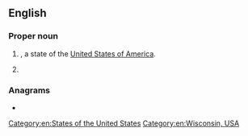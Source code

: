 {{also|wi|wi'|w/i|wī|Wī}}
==English==

===Proper noun===
{{en-proper noun}}

# {{abbreviation of|Wisconsin|dot=|lang=en}}, a state of the [[United States of America]].
# {{initialism of|{{w|Women's Institute}}|lang=en}}

===Anagrams===
* {{anagrams|en|a=iw|I.W.}}

[[Category:en:States of the United States]]
[[Category:en:Wisconsin, USA]]